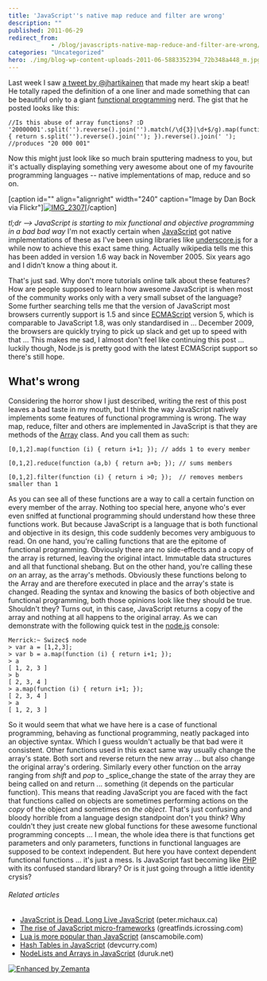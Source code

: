 ```yaml
---
title: 'JavaScript''s native map reduce and filter are wrong'
description: ""
published: 2011-06-29
redirect_from: 
            - /blog/javascripts-native-map-reduce-and-filter-are-wrong/swizec/1873
categories: "Uncategorized"
hero: ./img/blog-wp-content-uploads-2011-06-5883352394_72b348a448_m.jpg
---
```

Last week I saw [a tweet by @jhartikainen](https://twitter.com/#!/jhartikainen/status/84490101673046016) that made my heart skip a beat! He totally raped the definition of a one liner and made something that can be beautiful only to a giant [functional programming](http://en.wikipedia.org/wiki/Functional_programming "Functional programming") nerd. The gist that he posted looks like this:

```
//Is this abuse of array functions? :D
'20000001'.split('').reverse().join('').match(/\d{3}|\d+$/g).map(function(s){ return s.split('').reverse().join(''); }).reverse().join(' ');
//produces "20 000 001"
```

Now this might just look like so much brain sputtering madness to you, but it&#x27;s actually displaying something very awesome about one of my favourite programming languages -- native implementations of map, reduce and so on.

\[caption id=&quot;&quot; align=&quot;alignright&quot; width=&quot;240&quot; caption=&quot;Image by Dan Bock via Flickr&quot;][![IMG_2307](./img/blog-wp-content-uploads-2011-06-5883352394_72b348a448_m.jpg "IMG_2307")](http://www.flickr.com/photos/91828644@N00/5883352394)\[/caption]

_tl;dr --&gt; JavaScript is starting to mix functional and objective programming in a bad bad way_ I&#x27;m not exactly certain when [JavaScript](http://en.wikipedia.org/wiki/JavaScript "JavaScript") got native implementations of these as I&#x27;ve been using libraries like [underscore.js](http://documentcloud.github.com/underscore/ "Underscore.js") for a while now to achieve this exact same thing. Actually wikipedia tells me this has been added in version 1.6 way back in November 2005. Six years ago and I didn&#x27;t know a thing about it.

<!--more-->

That&#x27;s just sad. Why don&#x27;t more tutorials online talk about these features? How are people supposed to learn how awesome JavaScript is when most of the community works only with a very small subset of the language? Some further searching tells me that the version of JavaScript most browsers currently support is 1.5 and since [ECMAScript](http://www.ecma-international.org/publications/standards/Ecma-262.htm "ECMAScript") version 5, which is comparable to JavaScript 1.8, was only standardised in ... December 2009, the browsers are quickly trying to pick up slack and get up to speed with that ... This makes me sad, I almost don&#x27;t feel like continuing this post ... luckily though, Node.js is pretty good with the latest ECMAScript support so there&#x27;s still hope.

## What&#x27;s wrong

Considering the horror show I just described, writing the rest of this post leaves a bad taste in my mouth, but I think the way JavaScript natively implements some features of functional programming is wrong. The way map, reduce, filter and others are implemented in JavaScript is that they are methods of the [Array](http://en.wikipedia.org/wiki/Associative_array "Associative array") class. And you call them as such:

```
[0,1,2].map(function (i) { return i+1; }); // adds 1 to every member

[0,1,2].reduce(function (a,b) { return a+b; }); // sums members

[0,1,2].filter(function (i) { return i >0; });  // removes members smaller than 1
```

As you can see all of these functions are a way to call a certain function on every member of the array. Nothing too special here, anyone who&#x27;s ever even sniffed at functional programming should understand how these three functions work. But because JavaScript is a language that is both functional and objective in its design, this code suddenly becomes very ambiguous to read. On one hand, you&#x27;re calling functions that are the epitome of functional programming. Obviously there are no side-effects and a copy of the array is returned, leaving the original intact. Immutable data structures and all that functional shebang. But on the other hand, you&#x27;re calling these _on_ an array, as the array&#x27;s methods. Obviously these functions belong to the Array and are therefore executed in place and the array&#x27;s state is changed. Reading the syntax and knowing the basics of both objective and functional programming, both those opinions look like they should be true. Shouldn&#x27;t they? Turns out, in this case, JavaScript returns a copy of the array and nothing at all happens to the original array. As we can demonstrate with the following quick test in the [node.js](http://nodejs.org/ "Node.js") console:

```
Merrick:~ Swizec$ node
> var a = [1,2,3];
> var b = a.map(function (i) { return i+1; });
> a
[ 1, 2, 3 ]
> b
[ 2, 3, 4 ]
> a.map(function (i) { return i+1; });
[ 2, 3, 4 ]
> a
[ 1, 2, 3 ]
```

So it would seem that what we have here is a case of functional programming, behaving as functional programming, neatly packaged into an objective syntax. Which I guess wouldn&#x27;t actually be that bad were it consistent. Other functions used in this exact same way usually change the array&#x27;s state. Both sort and reverse return the new array ... but also change the original array&#x27;s ordering. Similarly every other function on the array ranging from _shift_ and _pop_ to _splice_change the state of the array they are being called on and return ... something (it depends on the particular function). This means that reading JavaScript you are faced with the fact that functions called on objects are sometimes performing actions on the _copy_ of the object and sometimes on _the object_. That&#x27;s just confusing and bloody horrible from a language design standpoint don&#x27;t you think? Why couldn&#x27;t they just create new global functions for these awesome functional programming concepts ... I mean, the whole idea there is that functions get parameters and only parameters, functions in functional languages are supposed to be context independent. But here you have context dependent functional functions ... it&#x27;s just a mess. Is JavaScript fast becoming like [PHP](http://www.php.net/ "PHP") with its confused standard library? Or is it just going through a little identity crysis?

###### Related articles

- [JavaScript is Dead. Long Live JavaScript](http://peter.michaux.ca/articles/javascript-is-dead-long-live-javascript) (peter.michaux.ca)
- [The rise of JavaScript micro-frameworks](http://greatfinds.icrossing.com/the-rise-of-javascript-micro-frameworks/) (greatfinds.icrossing.com)
- [Lua is more popular than JavaScript](http://blog.anscamobile.com/2011/06/lua-is-more-popular-than-javascript/) (anscamobile.com)
- [Hash Tables in JavaScript](http://www.devcurry.com/2011/06/javascript-hash-table.html) (devcurry.com)
- [NodeLists and Arrays in JavaScript](http://blog.duruk.net/2011/06/19/nodelists-and-arrays-in-javascript/) (duruk.net)

[![Enhanced by Zemanta](http://img.zemanta.com/zemified_e.png?x-id=638fd36f-9891-4a4d-8610-374131a43a05)](http://www.zemanta.com/ "Enhanced by Zemanta")